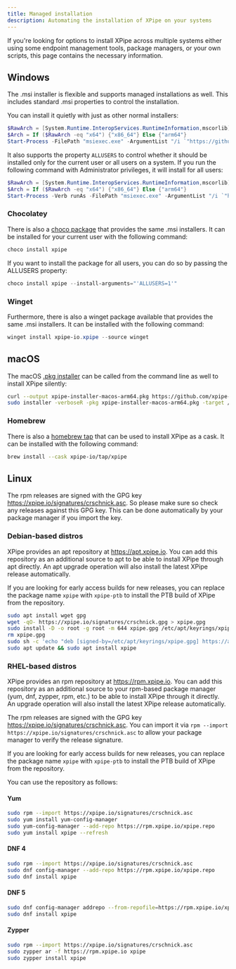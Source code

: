 ```yaml
---
title: Managed installation
description: Automating the installation of XPipe on your systems
---
```


If you're looking for options to install XPipe across multiple systems either using some endpoint management tools, package managers, or your own scripts, this page contains the necessary information.

## Windows

The .msi installer is flexible and supports managed installations as well. This includes standard .msi properties to control the installation.

You can install it quietly with just as other normal installers:

```powershell
$RawArch = [System.Runtime.InteropServices.RuntimeInformation,mscorlib]::OSArchitecture.ToString().ToLower();
$Arch = If ($RawArch -eq "x64") {"x86_64"} Else {"arm64"}
Start-Process -FilePath "msiexec.exe" -ArgumentList "/i `"https://github.com/xpipe-io/xpipe/releases/latest/download/xpipe-installer-windows-$($Arch).msi`" /qn" -Wait -PassThru
```

It also supports the property `ALLUSERS` to control whether it should be installed only for the current user or all users on a system. If you run the following command with Administrator privileges, it will install for all users:

```powershell
$RawArch = [System.Runtime.InteropServices.RuntimeInformation,mscorlib]::OSArchitecture.ToString().ToLower();
$Arch = If ($RawArch -eq "x64") {"x86_64"} Else {"arm64"}
Start-Process -Verb runAs -FilePath "msiexec.exe" -ArgumentList "/i `"https://github.com/xpipe-io/xpipe/releases/latest/download/xpipe-installer-windows-$($Arch).msi`" /qn ALLUSERS=1" -Wait -PassThru
```

### Chocolatey

There is also a [choco package](https://community.chocolatey.org/packages/xpipe) that provides the same .msi installers. It can be installed for your current user with the following command:

```powershell
choco install xpipe
```

If you want to install the package for all users, you can do so by passing the ALLUSERS property:

```powershell
choco install xpipe --install-arguments="'ALLUSERS=1'"
```

### Winget

Furthermore, there is also a winget package available that provides the same .msi installers. It can be installed with the following command:

```powershell
winget install xpipe-io.xpipe --source winget
```



## macOS

The macOS [.pkg installer](https://github.com/xpipe-io/xpipe/releases/latest/download/xpipe-installer-macos-arm64.pkg) can be called from the command line as well to install XPipe silently:

```bash
curl --output xpipe-installer-macos-arm64.pkg https://github.com/xpipe-io/xpipe/releases/latest/download/xpipe-installer-macos-arm64.pkg
sudo installer -verboseR -pkg xpipe-installer-macos-arm64.pkg -target /
```

### Homebrew

There is also a [homebrew tap](https://github.com/xpipe-io/homebrew-tap) that can be used to install XPipe as a cask. It can be installed with the following command:

```bash
brew install --cask xpipe-io/tap/xpipe
```

## Linux

The rpm releases are signed with the GPG key https://xpipe.io/signatures/crschnick.asc. So please make sure so check any releases against this GPG key. This can be done automatically by your package manager if you import the key.

### Debian-based distros

XPipe provides an apt repository at https://apt.xpipe.io. You can add this repository as an additional source to apt to be able to install XPipe through apt directly. An apt upgrade operation will also install the latest XPipe release automatically.

If you are looking for early access builds for new releases, you can replace the package name `xpipe` with `xpipe-ptb` to install the PTB build of XPipe from the repository.

```bash
sudo apt install wget gpg
wget -qO- https://xpipe.io/signatures/crschnick.gpg > xpipe.gpg
sudo install -D -o root -g root -m 644 xpipe.gpg /etc/apt/keyrings/xpipe.gpg
rm xpipe.gpg
sudo sh -c 'echo "deb [signed-by=/etc/apt/keyrings/xpipe.gpg] https://apt.xpipe.io/ stable main" > /etc/apt/sources.list.d/xpipe.list'
sudo apt update && sudo apt install xpipe
```

### RHEL-based distros

XPipe provides an rpm repository at https://rpm.xpipe.io. You can add this repository as an additional source to your rpm-based package manager (yum, dnf, zypper, rpm, etc.) to be able to install XPipe through it directly. An upgrade operation will also install the latest XPipe release automatically.

The rpm releases are signed with the GPG key https://xpipe.io/signatures/crschnick.asc. You can import it via `rpm --import https://xpipe.io/signatures/crschnick.asc` to allow your package manager to verify the release signature.

If you are looking for early access builds for new releases, you can replace the package name `xpipe` with `xpipe-ptb` to install the PTB build of XPipe from the repository.

You can use the repository as follows:

#### Yum

```bash
sudo rpm --import https://xpipe.io/signatures/crschnick.asc
sudo yum install yum-config-manager
sudo yum-config-manager --add-repo https://rpm.xpipe.io/xpipe.repo
sudo yum install xpipe --refresh
```

#### DNF 4

```bash
sudo rpm --import https://xpipe.io/signatures/crschnick.asc
sudo dnf config-manager --add-repo https://rpm.xpipe.io/xpipe.repo
sudo dnf install xpipe
```

#### DNF 5

```bash
sudo dnf config-manager addrepo --from-repofile=https://rpm.xpipe.io/xpipe.repo
sudo dnf install xpipe
```

#### Zypper

```bash
sudo rpm --import https://xpipe.io/signatures/crschnick.asc
sudo zypper ar -f https://rpm.xpipe.io xpipe
sudo zypper install xpipe
```

